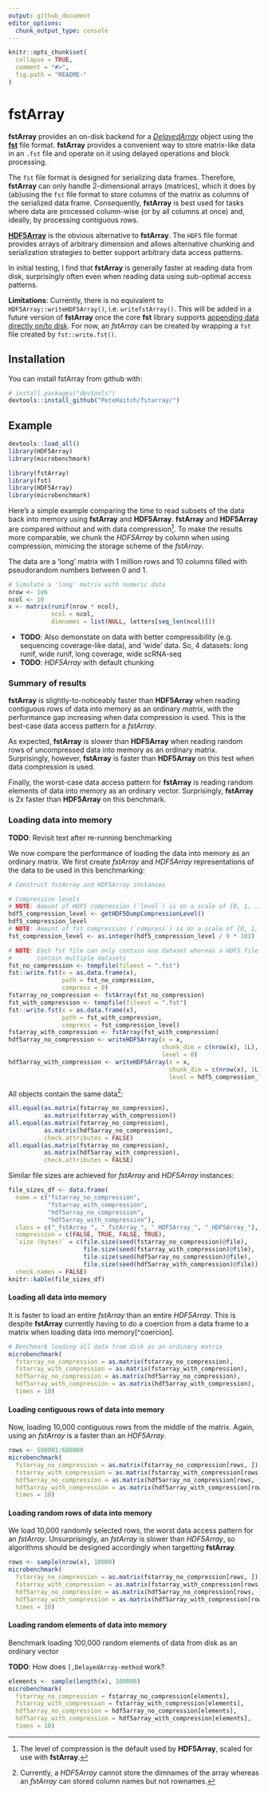 ```yaml
---
output: github_document
editor_options: 
  chunk_output_type: console
---
```


<!-- README.md is generated from README.Rmd. Please edit that file -->

```r
knitr::opts_chunk$set(
  collapse = TRUE,
  comment = "#>",
  fig.path = "README-"
)
```

# fstArray

**fstArray** provides an on-disk backend for a
[_DelayedArray_](http://bioconductor.org/packages/DelayedArray/) object using 
the [**fst**](https://cran.r-project.org/package=fst) file format. **fstArray** 
provides a convenient way to store matrix-like data in an `.fst` file and 
operate on it using delayed operations and block processing.

The `fst` file format is designed for serializing data frames. Therefore, 
**fstArray** can only handle 2-dimensional arrays (matrices), which it does by 
(ab)using the `fst` file format to store columns of the matrix as columns of 
the serialized data frame. Consequently, **fstArray** is best used for tasks 
where data are processed column-wise (or by all columns at once) and, ideally, 
by processing contiguous rows.

[**HDF5Array**](http://bioconductor.org/packages/HDF5Array/) is the obvious 
alternative to **fstArray**. The `HDF5` file format provides arrays of 
arbitrary dimension and allows alternative chunking and serialization 
strategies to better support arbitrary data access patterns. 

In initial testing, I find that **fstArray** is generally faster at reading 
data from disk, surprisingly often even when reading data using sub-optimal 
access patterns.

**Limitations**: Currently, there is no equivalent to 
`HDF5Array::writeHDF5Array()`, i.e. `writefstArray()`. This will be added in a
future version of **fstArray** once the core **fst** library supports 
[appending data directly on/to disk](https://github.com/fstpackage/fst/issues/91). 
For now, an _fstArray_ can be created by wrapping a `fst` file created by 
`fst::write.fst()`. 

## Installation

You can install fstArray from github with:

```r
# install.packages("devtools")
devtools::install_github("PeteHaitch/fstarray/")
```

## Example

```r
devtools::load_all()
library(HDF5Array)
library(microbenchmark)
```

```r
library(fstArray)
library(fst)
library(HDF5Array)
library(microbenchmark)
```

Here's a simple example comparing the time to read subsets of the data back 
into memory using **fstArray** and **HDF5Array**. **fstArray** and 
**HDF5Array** are compared without and with data compression[^compression]. To 
make the results more comparable, we chunk the *HDF5Array* by column when using 
compression, mimicing the storage scheme of the *fstArray*. 

[^compression]: The level of compression is the default used by **HDF5Array**, scaled for use with **fstArray**.

The data are a 'long' matrix with 1 million rows and 10 columns filled with 
pseudorandom numbers between 0 and 1.

```r
# Simulate a 'long' matrix with numeric data
nrow <- 1e6
ncol <- 10
x <- matrix(runif(nrow * ncol), 
            ncol = ncol, 
            dimnames = list(NULL, letters[seq_len(ncol)]))
```

- **TODO**: Also demonstate on data with better compressibility (e.g. 
sequencing coverage-like data), and 'wide' data. So, 4 datasets: long runif, wide runif, long coverage, wide scRNA-seq
- **TODO**: _HDF5Array_ with default chunking

### Summary of results

**fstArray** is slightly-to-noticeably faster than **HDF5Array** when reading 
contiguous rows of data into memory as an ordinary _matrix_, with the 
performance gap increasing when data compression is used. This is the best-case 
data access pattern for a *fstArray*.

As expected, **fstArray** is slower than **HDF5Array** when reading random rows 
of uncompressed data into memory as an ordinary matrix. Surprisingly, however, 
**fstArray** is faster than **HDF5Array** on this test when data compression is 
used.

Finally, the worst-case data access pattern for **fstArray** is reading random 
elements of data into memory as an ordinary vector. Surprisingly, **fstArray** 
is 2x faster than **HDF5Array** on this benchmark.

### Loading data into memory

**TODO**: Revisit text after re-running benchmarking

We now compare the performance of loading the data into memory as an ordinary
matrix. We first create *fstArray* and *HDF5Array* representations of the data
to be used in this benchmarking:

```r
# Construct fstArray and HDF5Array instances

# Compression levels
# NOTE: Amount of HDF5 compression (`level`) is on a scale of {0, 1, ..., 9}
hdf5_compression_level <- getHDF5DumpCompressionLevel()
hdf5_compression_level
# NOTE: Amount of fst compression (`compress`) is on a scale of {0, 1, ..., 100}
fst_compression_level <- as.integer(hdf5_compression_level / 9 * 101)

# NOTE: Each fst file can only contain one dataset whereas a HDF5 file can 
#       contain multiple datasets
fst_no_compression <- tempfile(fileext = ".fst")
fst::write.fst(x = as.data.frame(x),
               path = fst_no_compression,
               compress = 0)
fstarray_no_compression <- fstArray(fst_no_compression)
fst_with_compression <- tempfile(fileext = ".fst")
fst::write.fst(x = as.data.frame(x),
               path = fst_with_compression,
               compress = fst_compression_level)
fstarray_with_compression <- fstArray(fst_with_compression)
hdf5array_no_compression <- writeHDF5Array(x = x,
                                           chunk_dim = c(nrow(x), 1L),
                                           level = 0)
hdf5array_with_compression <- writeHDF5Array(x = x,
                                             chunk_dim = c(nrow(x), 1L),
                                             level = hdf5_compression_level)
```

All objects contain the same data[^dimnames]: 

[^dimnames]: Currently, a _HDF5Array_ cannot store the dimnames of the array whereas an _fstArray_ can stored column names but not rownames. 

```r
all.equal(as.matrix(fstarray_no_compression), 
          as.matrix(fstarray_with_compression))
all.equal(as.matrix(fstarray_no_compression), 
          as.matrix(hdf5array_no_compression),
          check.attributes = FALSE)
all.equal(as.matrix(fstarray_no_compression), 
          as.matrix(hdf5array_with_compression),
          check.attributes = FALSE)
```

Similar file sizes are achieved for _fstArray_ and _HDF5Array_ instances:

```r
file_sizes_df <- data.frame(
  name = c("fstarray_no_compression",
           "fstarray_with_compression",
           "hdf5array_no_compression",
           "hdf5array_with_compression"),
  class = c("_fstArray_", "_fstArray_", "_HDF5Array_", "_HDF5Array_"),
  compression = c(FALSE, TRUE, FALSE, TRUE),
  `size (bytes)` = c(file.size(seed(fstarray_no_compression)@file),
                     file.size(seed(fstarray_with_compression)@file),
                     file.size(seed(hdf5array_no_compression)@file),
                     file.size(seed(hdf5array_with_compression)@file)),
  check.names = FALSE)
knitr::kable(file_sizes_df)
```

#### Loading all data into memory

It is faster to load an entire *fstArray* than an entire *HDF5Array*. This is 
despite **fstArray** currently having to do a coercion from a data frame to a 
matrix when loading data into memory[^coercion].

```r
# Benchmark loading all data from disk as an ordinary matrix
microbenchmark(
  fstarray_no_compression = as.matrix(fstarray_no_compression),
  fstarray_with_compression = as.matrix(fstarray_with_compression),
  hdf5array_no_compression = as.matrix(hdf5array_no_compression),
  hdf5array_with_compression = as.matrix(hdf5array_with_compression),
  times = 10)
```

#### Loading contiguous rows of data into memory

Now, loading 10,000 contiguous rows from the middle of the matrix. Again, 
using an *fstArray* is a faster than an *HDF5Array*.

```r
rows <- 500001:600000
microbenchmark(
  fstarray_no_compression = as.matrix(fstarray_no_compression[rows, ]),
  fstarray_with_compression = as.matrix(fstarray_with_compression[rows, ]),
  hdf5array_no_compression = as.matrix(hdf5array_no_compression[rows, ]),
  hdf5array_with_compression = as.matrix(hdf5array_with_compression[rows, ]),
  times = 10)
```

#### Loading random rows of data into memory

We load 10,000 randomly selected rows, the worst data access pattern 
for an *fstArray*. Unsurprisingly, an *fstArray* is slower than *HDF5Array*, 
so algorithms should be designed accordingly when targetting **fstArray**.

```r
rows <- sample(nrow(x), 10000)
microbenchmark(
  fstarray_no_compression = as.matrix(fstarray_no_compression[rows, ]),
  fstarray_with_compression = as.matrix(fstarray_with_compression[rows, ]),
  hdf5array_no_compression = as.matrix(hdf5array_no_compression[rows, ]),
  hdf5array_with_compression = as.matrix(hdf5array_with_compression[rows, ]),
  times = 10)
```

#### Loading random elements of data into memory

Benchmark loading 100,000 random elements of data from disk as an ordinary 
vector

**TODO**: How does `[,DelayedArray-method` work?

```r
elements <- sample(length(x), 100000)
microbenchmark(
  fstarray_no_compression = fstarray_no_compression[elements],
  fstarray_with_compression = fstarray_with_compression[elements],
  hdf5array_no_compression = hdf5array_no_compression[elements],
  hdf5array_with_compression = hdf5array_with_compression[elements],
  times = 10)
```
